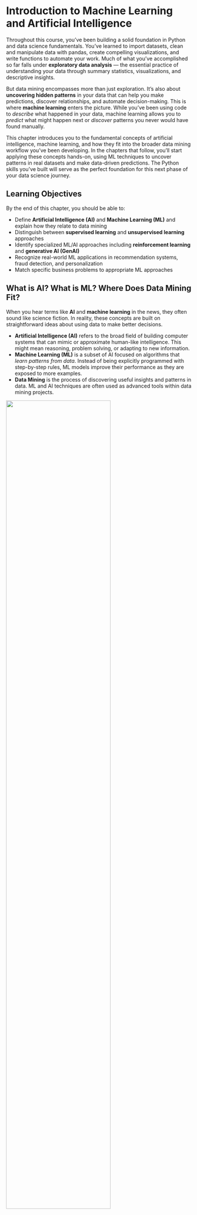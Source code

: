 # Introduction to Machine Learning and Artificial Intelligence

Throughout this course, you've been building a solid foundation in Python and data science fundamentals. You've learned to import datasets, clean and manipulate data with pandas, create compelling visualizations, and write functions to automate your work. Much of what you've accomplished so far falls under **exploratory data analysis** — the essential practice of understanding your data through summary statistics, visualizations, and descriptive insights.

But data mining encompasses more than just exploration. It's also about **uncovering hidden patterns** in your data that can help you make predictions, discover relationships, and automate decision-making. This is where **machine learning** enters the picture. While you've been using code to *describe* what happened in your data, machine learning allows you to *predict* what might happen next or *discover* patterns you never would have found manually.

This chapter introduces you to the fundamental concepts of artificial intelligence, machine learning, and how they fit into the broader data mining workflow you've been developing. In the chapters that follow, you'll start applying these concepts hands-on, using ML techniques to uncover patterns in real datasets and make data-driven predictions. The Python skills you've built will serve as the perfect foundation for this next phase of your data science journey.

## Learning Objectives
By the end of this chapter, you should be able to:

- Define **Artificial Intelligence (AI)** and **Machine Learning (ML)** and explain how they relate to data mining
- Distinguish between **supervised learning** and **unsupervised learning** approaches
- Identify specialized ML/AI approaches including **reinforcement learning** and **generative AI (GenAI)**
- Recognize real-world ML applications in recommendation systems, fraud detection, and personalization
- Match specific business problems to appropriate ML approaches

## What is AI? What is ML? Where Does Data Mining Fit?

When you hear terms like **AI** and **machine learning** in the news, they often sound like science fiction. In reality, these concepts are built on straightforward ideas about using data to make better decisions.

- **Artificial Intelligence (AI)** refers to the broad field of building computer systems that can mimic or approximate human-like intelligence. This might mean reasoning, problem solving, or adapting to new information.
- **Machine Learning (ML)** is a subset of AI focused on algorithms that *learn patterns from data*. Instead of being explicitly programmed with step-by-step rules, ML models improve their performance as they are exposed to more examples.
- **Data Mining** is the process of discovering useful insights and patterns in data. ML and AI techniques are often used as advanced tools within data mining projects.

![](images/ai_ml_dm.png){fig-align="center" width="75%"}

Think of it this way:

- **Data mining** is like digging into data to uncover hidden gems.
- **ML** provides the machinery — the drills and excavators — to dig deeper and automate predictions.
- **AI** is the broader ambition: building systems that act intelligently using those insights.

::: {.callout-note}
## A Soft Intro to Machine Learning

{{< video https://www.youtube.com/watch?v=f_uwKZIAeM0 >}}
:::

### Knowledge Check

::: {.callout}
## Classify AI, ML, and Data Mining:

Let's think about some data science techniques you've learned in this course so far and some that you will learn about in future weeks. Consider the following scenarios and classify each as primarily **data mining**, **machine learning**, or **artificial intelligence**:

1. Using Python to calculate the average price of houses in a dataset
2. Building a system that automatically recommends movies to users based on their viewing history
3. Creating a chatbot that can answer customer service questions in natural language
4. Using pandas to find patterns in customer purchase data

Write your answers and reasoning. Consider: What makes each scenario fit into its category? How do the definitions we discussed help you classify them?
:::


## Types of Machine Learning

Although the ML field includes many different approaches, most methods fall into two main categories: **supervised learning** and **unsupervised learning**.

### Supervised Learning

In supervised learning, the model is trained on data where both the **inputs** (features) and the **outputs** (labels) are known. The goal is to learn a mapping from inputs → outputs that generalizes to new, unseen data.

Think of supervised learning like learning with a teacher who provides both the questions and the correct answers. The algorithm studies these examples to understand the relationship between the input features and the desired output. Once trained, it can make predictions on new data where only the inputs are provided.

**Why is it called "supervised"?** Because we supervise the learning process by providing the correct answers (labels) during training. The algorithm learns by comparing its predictions to these known correct answers and adjusting accordingly.

```mermaid
%%| fig-cap: "Supervised learning workflow: First, historical data with known inputs and outputs trains the model. Then, the trained model makes predictions on new input data."

flowchart BT
    subgraph Prediction ["Making Predictions"]
        D[New Inputs<br/>1900 sq_ft, 3 bedrooms] --> E[Trained Model]
        E --> F[Predictions<br/>$250,000]
    end
    subgraph Training ["Model Training"]
        A[Inputs<br/>sq_feet, bedrooms] --> C[Trained Model]
        B[Outputs<br/>sale_price] --> C
    end
    
    style A fill:#e8f5e8
    style B fill:#ffe6cc
    style C fill:#fff2cc
    style E fill:#fff2cc
    style D fill:#e8f5e8
    style F fill:#ffe6cc
```

Supervised learning problems fall into two main categories based on what type of output we're trying to predict:

![Regression vs Classification](images/regression_vs_classification.jpg){fig-align="center" width="75%"}

#### Regression Problems

**Regression** predicts continuous numerical values — numbers that can take any value within a range.

**How it works:** The algorithm finds patterns between features (sq_feet, bedrooms) and the continuous output (sale_price). For example, it might learn that each additional square foot adds about $120 to the price, and each bedroom adds $15,000.

```python
#| echo: false
import pandas as pd
# Example: House Price Prediction (Regression)
regression_data = pd.DataFrame({
    'feature 1: sq_feet': [1200, 1500, 1800, 2100, 2400],
    'feature 2: bedrooms': [2, 3, 3, 4, 4],
    'output: sale_price': [150000, 200000, 240000, 280000, 320000]  # Continuous values
})

print("Regression example - predicting house prices:")
print(regression_data)
```

**Real-world prediction:** When a new home comes on the market with 1,900 sq_feet and 3 bedrooms, Zillow can use this learned pattern to predict an expected sale price of approximately $250,000.

#### Classification Problems

**Classification** predicts discrete categories or classes — specific labels from a predefined set.

**How it works:** The algorithm learns patterns that distinguish between categories. It might discover that emails with more than 5 links and more than 3 exclamation marks are usually spam.

```python
#| echo: false
# Example: Email Spam Detection (Classification)
classification_data = pd.DataFrame({
    'feature 1: num_links': [0, 8, 2, 15, 1],
    'feature 2: exclamation_marks': [1, 12, 0, 8, 2],
    'output: spam_category': ['Not Spam', 'Spam', 'Not Spam', 'Spam', 'Not Spam']  # Categories
})

print("Classification example - predicting spam:")
print(classification_data)
```

**Real-world prediction:** When a new email arrives with 10 links and 6 exclamation marks, the model can classify it as "Spam" and automatically move it to the spam folder.

### Business Applications

Supervised learning is everywhere in the business world. From the moment you wake up and check your phone (spam filtering), to applying for a loan (credit approval), to watching Netflix recommendations (personalization), supervised learning algorithms are working behind the scenes. Companies across every industry use these techniques because they provide concrete, actionable predictions that directly support business decisions and automate complex processes.

**Regression Applications:**

- **Finance**: Banks may use number of credit cards, current limits and balances, along with previous defaults, and job details (years employed, income, etc.) to predict the amount of money an applicant is approved for for a mortgage.
- **Retail**: E-commerce companies may use customer age, purchase history, browsing behavior, and seasonal trends to predict how much revenue a specific customer will generate over the next 12 months.
- **Real Estate**: Property platforms like Zillow may use square footage, number of bedrooms/bathrooms, neighborhood characteristics, and recent comparable sales to predict the market value of a home.
- **Marketing**: Digital marketing teams may use ad spend, audience demographics, campaign type, and historical performance data to predict the return on investment (ROI) for a new advertising campaign.

**Classification Applications:**

- **Healthcare**: Medical systems may use patient symptoms, test results, medical history, and demographic information to classify whether a patient is likely to have a specific disease or condition.
- **Banking**: Financial institutions may use transaction amount, time of day, location, merchant type, and spending patterns to classify whether a credit card transaction is fraudulent or legitimate.
- **Technology**: Social media platforms may use image pixels, metadata, user reports, and content analysis to classify whether a posted image contains inappropriate content that should be removed.
- **Manufacturing**: Quality control systems may use sensor readings, temperature data, production line speed, and material specifications to classify whether a manufactured product meets quality standards or should be rejected.

The key insight is that supervised learning models identify mathematical patterns between input features and known outputs, allowing them to make accurate predictions on new, unseen data. This makes them incredibly valuable for business decision-making across virtually every industry.

### Unsupervised Learning

In unsupervised learning, the model is given inputs ***without labeled outputs***. The goal is to discover patterns, structures, or groupings within the data.

Think of unsupervised learning like exploring a new city without a map or tour guide. You have to discover the neighborhoods, landmarks, and patterns of organization on your own. The algorithm looks at the data and tries to find hidden structures or natural groupings that weren't obvious before.

**Why is it called "unsupervised"?** Because there's no teacher providing correct answers. The algorithm must find patterns and relationships in the data without any guidance about what the "right" groups or structures should be.

```mermaid
%%| fig-cap: "Unsupervised learning workflow: The algorithm analyzes unlabeled data to discover hidden patterns, groups, or structures that weren't previously known."

flowchart TB
    subgraph Data ["Raw Data (No Labels)"]
        A[Feature 1<br/>Annual Spending] --> D
        B[Feature 2<br/>Visit Frequency] --> D
        C[Feature 3<br/>Average Purchase] --> D
    end
    
    subgraph Discovery ["Pattern Discovery"]
        D[Trained Model] --> E[Hidden Patterns<br/>Customer Segments]
        E --> F["Non Loyal Customers"]
        E --> G["Moderatly Loyal Customers"]
        E --> H["Highly Loyal Customers"]
    end
    
    style A fill:#fff0f5
    style B fill:#fff0f5
    style C fill:#fff0f5
    style D fill:#f0f8ff
    style E fill:#f5f5dc
```

A very common type of unsupervised learning is **clustering**, which focuses on finding natural groups or segments in the data where similar items are grouped together.

**How it works:** The algorithm analyzes features (annual spending, visit frequency, purchase amounts) and identifies customers that behave similarly, grouping them into segments like "Budget Shoppers," "Premium Customers," and "Occasional Buyers."

```python
#| echo: false
import pandas as pd

# Example: Customer Segmentation (Clustering)
clustering_data = pd.DataFrame({
    'feat1: annual_spending': [2500, 15000, 3200, 18000, 2800, 16500],
    'feat2: visits_per_month': [2, 8, 3, 10, 2, 9],
    'feat3: avg_purchase': [125, 400, 160, 450, 140, 380]
    # Notice: NO 'customer_segment' column - the algorithm discovers groups
})

print("Clustering example - discovering customer segments:")
print(clustering_data)
```

**Real-world discovery:** After analyzing thousands of customers, the algorithm might discover three distinct groups: Budget Shoppers (low spending, infrequent visits), Premium Customers (high spending, frequent visits), and Casual Browsers (moderate spending, moderate visits).

### Business Applications

Unsupervised learning is the detective of the business world. When companies have lots of data but don't know what insights might be hidden within it, unsupervised learning helps them discover unexpected patterns, customer segments, and market opportunities they never knew existed. It's particularly valuable for exploratory analysis and uncovering new business strategies.

**Clustering Applications:**

- **Retail**: E-commerce companies may use purchase history, browsing patterns, time spent on site, and product preferences to discover natural customer segments for targeted marketing campaigns.

- **Marketing**: Digital platforms may use user demographics, content engagement, click patterns, and time spent to discover distinct audience segments for personalized advertising strategies.

- **Healthcare**: Medical researchers may use patient symptoms, test results, genetic markers, and treatment responses to discover new disease subtypes or patient groups.

- **Finance**: Investment firms may use trading patterns, risk preferences, portfolio compositions, and market behaviors to discover different investor personality types.

**Other Unsupervised Applications:**

- **Market Research**: Companies may use survey responses, purchasing data, and demographic information to discover unrecognized market segments and consumer preferences.

- **Operations**: Manufacturing companies may use sensor data, production metrics, and quality measurements to discover hidden operational inefficiencies or process improvements.

- **Technology**: Social media platforms may use user interactions, content preferences, and network connections to discover communities and recommend new connections.

- **Supply Chain**: Logistics companies may use delivery patterns, route data, and timing information to discover optimal distribution strategies and warehouse locations.

The key insight is that unsupervised learning reveals hidden structures and relationships in data that weren't previously known, enabling businesses to discover new opportunities, understand their customers better, and optimize operations in ways they never considered before.

::: {.callout-note}
## Supervised vs. Unsupervised Learning

{{< video https://www.youtube.com/watch?v=W01tIRP_Rqs >}}
:::

### Knowledge Check

::: {.callout}
## Supervised vs. Unsupervised Learning:

You're working as a data analyst for different companies. For each scenario below, determine whether you would use **supervised** or **unsupervised** learning:

1. **Email Company**: You have 10,000 emails labeled as "spam" or "not spam" and want to build a system to automatically classify new emails.
2. **Retail Store**: You have customer purchase data but no existing categories. You want to discover natural groupings of customers to create targeted marketing campaigns.
3. **Insurance Company**: Using historical data of past claims (labeled as "fraudulent" or "legitimate"), you want to predict whether new claims are likely to be fraudulent.
4. **Streaming Service**: You have viewing data for all users but no predefined customer segments. You want to identify different viewing behavior patterns.

For each scenario, explain your reasoning: What clues in the problem description helped you decide? What would your algorithm be trying to learn?
:::


## Specialized Topics

While supervised and unsupervised learning are the main pillars, there are other types of learning that are frequently discussed in the ML/AI space. We won’t dive deeply into them in this course, but it’s important to know they exist.

::: {.callout collapse="true"}
## Reinforcement Learning (RL)

- **How it works:** An agent learns by interacting with an environment and receiving feedback in the form of rewards or penalties.
- **Examples:**  
  - Training a robot to walk.  
  - AlphaGo (the system that beat human champions at the game of Go).  
- **Want to Learn More?**
{{< video https://www.youtube.com/watch?v=2pWv7GOvuf0 >}}

:::

::: {.callout collapse="true"}
## Generative AI (GenAI)
- **How it works:** Models are trained on vast amounts of data and then generate new content based on the patterns they've learned.
- **Examples:**  
  - Large language models (LLMs) like ChatGPT.  
  - Image generators like Stable Diffusion or DALL·E.  
- **Why it matters:** GenAI has opened new opportunities for creativity and productivity, from automated report writing to code generation.
- **Want to Learn More?**
{{< video https://www.youtube.com/watch?v=SVcsDDABEkM >}}
:::

::: {.callout collapse="true"}
## Semi-Supervised Learning
- **How it works:** Combines a small amount of labeled data with a large amount of unlabeled data during training. The model learns from both the explicit labels and the patterns in the unlabeled data.
- **Examples:**  
  - Medical image analysis where only some scans are labeled by doctors.  
  - Document classification where manually labeling thousands of documents is expensive.  
- **Why it matters:** Addresses the common real-world problem where labeling data is costly or time-consuming, but unlabeled data is abundant.
- **Want to Learn More?**
{{< video https://www.youtube.com/watch?v=C3Lr6Waw66g >}}
:::

::: {.callout collapse="true"}
## Transfer Learning
- **How it works:** Takes a model trained on one task and adapts it for a related but different task. Instead of starting from scratch, you leverage existing knowledge.
- **Examples:**  
  - Using a model trained on general images to identify specific medical conditions.  
  - Adapting a language model trained on English to work with Spanish text.  
- **Why it matters:** Dramatically reduces the data and computational resources needed for new applications, making AI more accessible and practical.
- **Want to Learn More?**
{{< video https://www.youtube.com/watch?v=3gyeDlZqWko >}}
:::

::: {.callout collapse="true"}
## Ensemble Methods
- **How it works:** Combines predictions from multiple different models to make a final decision. The idea is that a group of models can be more accurate than any single model.
- **Examples:**  
  - Random Forest (combines many decision trees).  
  - Netflix Prize winners used ensembles of hundreds of models.  
- **Why it matters:** Often achieves better performance than individual models and is widely used in competitive machine learning and high-stakes applications.
- **Want to Learn More?**
{{< video https://www.youtube.com/watch?v=r00tBoV1lHw >}}
:::

::: {.callout collapse="true"}
## Anomaly Detection
- **How it works:** Identifies unusual patterns or outliers that don't conform to expected normal behavior. Unlike clustering, it specifically focuses on finding the "weird" cases.
- **Examples:**  
  - Network security systems detecting unusual login patterns.  
  - Manufacturing quality control identifying defective products.  
- **Why it matters:** Critical for identifying problems, fraud, or rare events that could have significant consequences if missed.
- **Want to Learn More?**
{{< video https://www.youtube.com/watch?v=UYR5NH_D9g0 >}}
:::


## Summary

This chapter has taken you from the exploratory data analysis techniques you've mastered to the exciting world of machine learning and artificial intelligence. You've discovered that ML is not science fiction, but rather a practical extension of the data mining skills you've been developing—a way to move from *describing* what happened in your data to *predicting* what might happen next or *discovering* hidden patterns automatically.

Understanding the landscape of machine learning approaches gives you a roadmap for tackling different types of business problems. Supervised learning becomes your tool when you have clear examples of inputs and desired outputs—whether you're predicting house prices (regression) or classifying emails as spam (classification). Unsupervised learning serves as your detective tool for exploring data when you don't know what patterns might exist, helping you discover customer segments or identify natural groupings in your data.

Beyond these foundational approaches, you've seen how specialized techniques like reinforcement learning, generative AI, transfer learning, and ensemble methods expand the ML toolkit for specific challenges. From the recommendation systems that suggest your next Netflix show to the fraud detection algorithms protecting your credit card, these techniques power the intelligent systems you interact with daily.

**Key takeaways from this chapter:**

- **AI, ML, and data mining** work together: AI is the broad ambition, ML provides the algorithmic pattern-finding machinery, and data mining encompasses the entire process of extracting insights from data
- **Supervised learning** uses labeled examples to learn input-output mappings, supporting both regression (predicting numbers) and classification (predicting categories) problems
- **Unsupervised learning** discovers hidden structures in data without pre-defined answers, with clustering being a common approach for finding natural groups
- **Specialized approaches** like semi-supervised learning, transfer learning, and ensemble methods address real-world challenges beyond the basic supervised/unsupervised dichotomy
- **Business applications** are everywhere—from personalized recommendations and fraud detection to customer segmentation and automated content generation

**What's coming next:** In the next chapter, we'll step back from the excitement of ML techniques to focus on the critical considerations you need to address *before* building any model. Just as you wouldn't start cooking without checking if you have the right ingredients, successful ML projects require careful planning around data quality, problem definition, and evaluation strategies. Following that foundation, the upcoming modules will dive deep into fundamental algorithms—starting with simple but powerful techniques and building toward more sophisticated approaches. You'll learn not just the theory behind these algorithms, but how to implement them in Python and apply them to real business problems using the data science skills you've developed throughout this course.

## End of Chapter Exercise

You work as a data analyst for different organizations. For each business scenario below, determine the most appropriate approach to address the business need. Remember that not every business problem requires machine learning—sometimes simple data analysis techniques you've already learned are the best solution.

For each scenario:
1. **Identify the approach:** Is this a regression problem, classification problem, clustering problem, or can it be solved with data visualization/aggregation techniques you've already learned?
2. **Explain your reasoning:** Why is this approach most appropriate? What clues in the problem description helped you decide?
3. **Describe the expected output:** What would the final result look like?

::: {.callout collapse="true"}
## Scenario A: Regional Sales Performance

**Business Context:** You work for a national retail chain with 500+ stores across the country. The executives are preparing for the quarterly board meeting and need to understand sales performance patterns.

**Available Data:** Daily sales data for each store including: store location (state, city), sales revenue, number of transactions, store size, and demographics of surrounding area.

**Business Question:** "Which regions are performing best this quarter, and are there any concerning trends we should address immediately?"
:::

::: {.callout collapse="true"}
## Scenario B: Customer Lifetime Value Prediction  

**Business Context:** You work for a subscription-based software company. The marketing team wants to optimize their customer acquisition spending by focusing on customers who will generate the most revenue over time.

**Available Data:** Historical customer data including: subscription start date, monthly subscription fees, customer demographics, usage patterns (logins per month, features used), support tickets created, and churn date (if applicable).

**Business Question:** "For each new customer, predict how much total revenue they will generate over their entire relationship with our company."
:::

::: {.callout collapse="true"}
## Scenario C: Email Marketing Optimization

**Business Context:** You work for an e-commerce company that sends promotional emails to customers. Recent complaints suggest customers are receiving irrelevant promotions, and email engagement rates are declining.

**Available Data:** Customer transaction history, browsing behavior, email click-through rates, product categories purchased, demographic information, and email preferences.

**Business Question:** "Determine whether each outgoing promotional email should be sent to a customer or not, based on their likelihood to engage with the specific promotion."
:::

::: {.callout collapse="true"}
## Scenario D: Market Expansion Analysis

**Business Context:** You work for a coffee shop chain considering expansion into new cities. Leadership wants to understand what types of locations and customer bases have made existing stores successful.

**Available Data:** Store performance data including: daily revenue, customer traffic, location characteristics (foot traffic, nearby businesses, rent costs), customer demographics, and local competition data.

**Business Question:** "Identify natural groups among our existing successful stores to understand different types of profitable locations and customer bases."
:::

::: {.callout collapse="true"}
## Scenario E: Executive Dashboard Creation

**Business Context:** You work for a manufacturing company. The CEO wants a monthly dashboard to quickly understand company performance across different product lines and regions without having to dig through detailed reports.

**Available Data:** Manufacturing data including: production volumes, quality metrics, costs, sales by product line, regional performance, customer satisfaction scores, and employee productivity metrics.

**Business Question:** "Create a visual summary that allows executives to quickly identify the top-performing and underperforming areas of the business each month."  
:::
